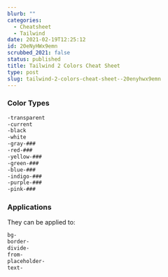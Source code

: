 ```yaml
---
blurb: ""
categories:
  - Cheatsheet
  - Tailwind
date: 2021-02-19T12:25:12
id: 20eNyHWx9emn
scrubbed_2021: false
status: published
title: Tailwind 2 Colors Cheat Sheet
type: post
slug: tailwind-2-colors-cheat-sheet--20enyhwx9emn
---
```


### Color Types

```css
-transparent
-current
-black
-white
-gray-###
-red-###
-yellow-###
-green-###
-blue-###
-indigo-###
-purple-###
-pink-###
```

### Applications 

They can be applied to:

```css
bg-
border-
divide-
from-
placeholder-
text-